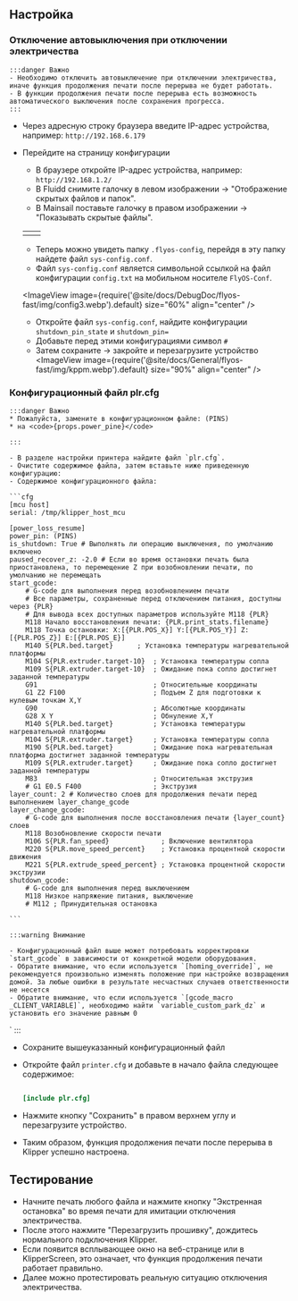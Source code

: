 ## Настройка

### Отключение автовыключения при отключении электричества
    :::danger Важно
    - Необходимо отключить автовыключение при отключении электричества, иначе функция продолжения печати после перерыва не будет работать.
    - В функции продолжения печати после перерыва есть возможность автоматического выключения после сохранения прогресса.
    :::

- Через адресную строку браузера введите IP-адрес устройства, например: `http://192.168.6.179`
- Перейдите на страницу конфигурации
    - В браузере откройте IP-адрес устройства, например: `http://192.168.1.2/`
    - В Fluidd снимите галочку в левом изображении -> "Отображение скрытых файлов и папок".
    - В Mainsail поставьте галочку в правом изображении -> "Показывать скрытые файлы".
    
    <table>
      <tr>
        <td>
          <ImageView image={require('@site/docs/DebugDoc/flyos-fast/img/config1.webp').default} size="100%" align="center" />
        </td>
        <td>
          <ImageView image={require('@site/docs/DebugDoc/flyos-fast/img/config2.webp').default} size="85%" align="center" />
        </td>
      </tr>
    </table>

    - Теперь можно увидеть папку `.flyos-config`, перейдя в эту папку найдете файл `sys-config.conf`.
    - Файл `sys-config.conf` является символьной ссылкой на файл конфигурации `config.txt` на мобильном носителе `FlyOS-Conf`.

    <ImageView image={require('@site/docs/DebugDoc/flyos-fast/img/config3.webp').default} size="60%" align="center" />

    - Откройте файл `sys-config.conf`, найдите конфигурации `shutdown_pin_state` и `shutdown_pin=`
    - Добавьте перед этими конфигурациями символ `#`
    - Затем сохраните -> закройте и перезагрузите устройство
    <ImageView image={require('@site/docs/General/flyos-fast/img/kppm.webp').default} size="90%" align="center" />

### Конфигурационный файл plr.cfg
    :::danger Важно
    * Пожалуйста, замените в конфигурационном файле: (PINS)
    * на <code>{props.power_pine}</code>

    :::

    - В разделе настройки принтера найдите файл `plr.cfg`.
    - Очистите содержимое файла, затем вставьте ниже приведенную конфигурацию:
    - Содержимое конфигурационного файла:

    ```cfg
    [mcu host]   
    serial: /tmp/klipper_host_mcu
    
    [power_loss_resume]
    power_pin: (PINS)
    is_shutdown: True # Выполнять ли операцию выключения, по умолчанию включено
    paused_recover_z: -2.0 # Если во время остановки печать была приостановлена, то перемещение Z при возобновлении печати, по умолчанию не перемещать
    start_gcode:
        # G-code для выполнения перед возобновлением печати
        # Все параметры, сохраненные перед отключением питания, доступны через {PLR}
        # Для вывода всех доступных параметров используйте M118 {PLR}
        M118 Начало восстановления печати: {PLR.print_stats.filename}
        M118 Точка остановки: X:[{PLR.POS_X}] Y:[{PLR.POS_Y}] Z:[{PLR.POS_Z}] E:[{PLR.POS_E}]
        M140 S{PLR.bed.target}      ; Установка температуры нагревательной платформы
        M104 S{PLR.extruder.target-10}  ; Установка температуры сопла
        M109 S{PLR.extruder.target-10}  ; Ожидание пока сопло достигнет заданной температуры
        G91                             ; Относительные координаты
        G1 Z2 F100                      ; Подъем Z для подготовки к нулевым точкам X,Y
        G90                             ; Абсолютные координаты
        G28 X Y                         ; Обнуление X,Y
        M140 S{PLR.bed.target}          ; Установка температуры нагревательной платформы
        M104 S{PLR.extruder.target}     ; Установка температуры сопла
        M190 S{PLR.bed.target}          ; Ожидание пока нагревательная платформа достигнет заданной температуры
        M109 S{PLR.extruder.target}     ; Ожидание пока сопло достигнет заданной температуры
        M83                             ; Относительная экструзия
        # G1 E0.5 F400                  ; Экструзия
    layer_count: 2 # Количество слоев для продолжения печати перед выполнением layer_change_gcode
    layer_change_gcode:                
        # G-code для выполнения после восстановления печати {layer_count} слоев
        M118 Возобновление скорости печати
        M106 S{PLR.fan_speed}             ; Включение вентилятора
        M220 S{PLR.move_speed_percent}    ; Установка процентной скорости движения
        M221 S{PLR.extrude_speed_percent} ; Установка процентной скорости экструзии
    shutdown_gcode:
        # G-code для выполнения перед выключением
        M118 Низкое напряжение питания, выключение
        # M112 ; Принудительная остановка

    ```

    :::warning Внимание

    - Конфигурационный файл выше может потребовать корректировки `start_gcode` в зависимости от конкретной модели оборудования.
    - Обратите внимание, что если используется `[homing_override]`, не рекомендуется произвольно изменять положение при настройке возвращения домой. За любые ошибки в результате несчастных случаев ответственности не несется
    - Обратите внимание, что если используется `[gcode_macro _CLIENT_VARIABLE]`, необходимо найти `variable_custom_park_dz` и установить его значение равным 0
`
    :::

- Сохраните вышеуказанный конфигурационный файл
- Откройте файл `printer.cfg` и добавьте в начало файла следующее содержимое:

    ```cfg

    [include plr.cfg]

    ```

- Нажмите кнопку "Сохранить" в правом верхнем углу и перезагрузите устройство.
- Таким образом, функция продолжения печати после перерыва в Klipper успешно настроена.

## Тестирование

- Начните печать любого файла и нажмите кнопку "Экстренная остановка" во время печати для имитации отключения электричества.
- После этого нажмите "Перезагрузить прошивку", дождитесь нормального подключения Klipper.
- Если появится всплывающее окно на веб-странице или в KlipperScreen, это означает, что функция продолжения печати работает правильно.
- Далее можно протестировать реальную ситуацию отключения электричества.
